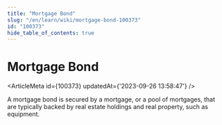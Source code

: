 ```yaml
---
title: "Mortgage Bond"
slug: "/en/learn/wiki/mortgage-bond-100373"
id: "100373"
hide_table_of_contents: true
---
```



# Mortgage Bond

<ArticleMeta id={100373} updatedAt={'2023-09-26 13:58:47'} />
<div className='border-solid border-b border-t-0 my-4 border-[var(--ifm-color-gray-300)]' />

A mortgage bond is secured by a mortgage, or a pool of mortgages, that are typically backed by real estate holdings and real property, such as equipment.
